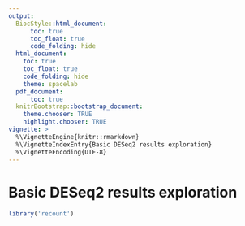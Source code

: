 ```yaml
---
output:
  BiocStyle::html_document:
      toc: true
      toc_float: true
      code_folding: hide
  html_document:
    toc: true
    toc_float: true
    code_folding: hide
    theme: spacelab
  pdf_document:
      toc: true
  knitrBootstrap::bootstrap_document:
    theme.chooser: TRUE
    highlight.chooser: TRUE
vignette: >
  %\VignetteEngine{knitr::rmarkdown}
  %\VignetteIndexEntry{Basic DESeq2 results exploration}
  %\VignetteEncoding{UTF-8}
---
```



Basic DESeq2 results exploration
=================================

```r
library('recount')
```

